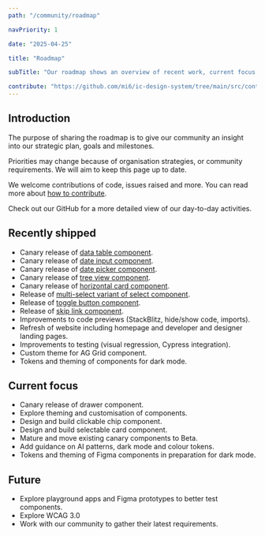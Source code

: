 ```yaml
---
path: "/community/roadmap"

navPriority: 1

date: "2025-04-25"

title: "Roadmap"

subTitle: "Our roadmap shows an overview of recent work, current focus and work we have planned."

contribute: "https://github.com/mi6/ic-design-system/tree/main/src/content/structured/community/roadmap.mdx"
---
```


## Introduction

The purpose of sharing the roadmap is to give our community an insight into our strategic plan, goals and milestones.

Priorities may change because of organisation strategies, or community requirements. We will aim to keep this page up to date.

We welcome contributions of code, issues raised and more. You can read more about [how to contribute](/community/contribute).

Check out our <ic-link target="_blank" href="https://github.com/orgs/mi6/projects/2/views/1" rel="noreferrer noopener nofollow">GitHub</ic-link> for a more detailed view of our day-to-day activities.

## Recently shipped

- Canary release of [data table component](/components/data-table).
- Canary release of [date input component](/components/date-input).
- Canary release of [date picker component](/components/date-picker).
- Canary release of [tree view component](/components/tree-view).
- Canary release of [horizontal card component](/components/horizontal-card).
- Release of [multi-select variant of select component](/components/select#multi-select).
- Release of [toggle button component](/components/toggle-button).
- Release of [skip link component](/components/skip-link).
- Improvements to code previews (StackBlitz, hide/show code, imports).
- Refresh of website including homepage and developer and designer landing pages.
- Improvements to testing (visual regression, Cypress integration).
- Custom theme for AG Grid component.
- Tokens and theming of components for dark mode.

## Current focus

- Canary release of drawer component.
- Explore theming and customisation of components.
- Design and build clickable chip component.
- Design and build selectable card component.
- Mature and move existing canary components to Beta.
- Add guidance on AI patterns, dark mode and colour tokens.
- Tokens and theming of Figma components in preparation for dark mode.

## Future

- Explore playground apps and Figma prototypes to better test components.
- Explore WCAG 3.0
- Work with our community to gather their latest requirements.
